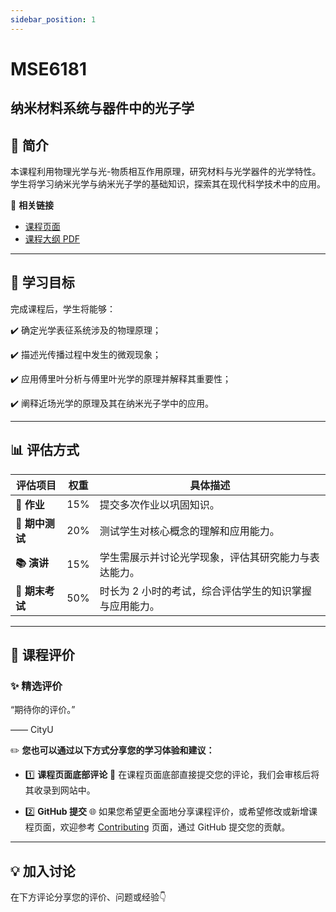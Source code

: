 ```yaml
---
sidebar_position: 1
---
```


# MSE6181
## 纳米材料系统与器件中的光子学

## **📘 简介**
本课程利用物理光学与光-物质相互作用原理，研究材料与光学器件的光学特性。学生将学习纳米光学与纳米光子学的基础知识，探索其在现代科学技术中的应用。

🔗 **相关链接**
- [课程页面](https://www.cityu.edu.hk/catalogue/pg/202425/course/MSE6181.htm)
- [课程大纲 PDF](https://www.cityu.edu.hk/catalogue/pg/202425/course/MSE6181.pdf)

---

## **🎯 学习目标**

完成课程后，学生将能够：

✔️ 确定光学表征系统涉及的物理原理；

✔️ 描述光传播过程中发生的微观现象；

✔️ 应用傅里叶分析与傅里叶光学的原理并解释其重要性；

✔️ 阐释近场光学的原理及其在纳米光子学中的应用。

---

## **📊 评估方式**

| **评估项目**          | **权重** | **具体描述**                                                                                       |
|----------------------|---------|---------------------------------------------------------------------------------------------------|
| **📝 作业**           | 15%     | 提交多次作业以巩固知识。                                                                           |
| **📖 期中测试**        | 20%     | 测试学生对核心概念的理解和应用能力。                                                               |
| **📚 演讲**           | 15%     | 学生需展示并讨论光学现象，评估其研究能力与表达能力。                                                |
| **📖 期末考试**        | 50%     | 时长为 2 小时的考试，综合评估学生的知识掌握与应用能力。                                             |

---

## **💬 课程评价**

### ✨ **精选评价**
<div className={commentStyles.commentBox}>
    <p className={commentStyles.commentText}>
        “期待你的评价。”
    </p>
    <p className={commentStyles.commentAuthor}>—— CityU</p>
</div>

✏️ **您也可以通过以下方式分享您的学习体验和建议：**

- 1️⃣ **课程页面底部评论**
💬 在课程页面底部直接提交您的评论，我们会审核后将其收录到网站中。

- 2️⃣ **GitHub 提交**
🌐 如果您希望更全面地分享课程评价，或希望修改或新增课程页面，欢迎参考 [Contributing](https://penjc.github.io/cityU-navigator/contributing) 页面，通过 GitHub 提交您的贡献。

---

## **💡 加入讨论**

在下方评论分享您的评价、问题或经验👇
<Utterances />